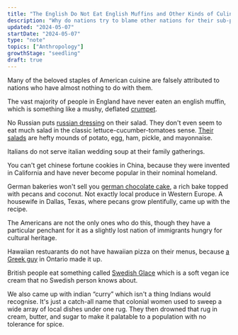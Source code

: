 ```yaml
---
title: "The English Do Not Eat English Muffins and Other Kinds of Culinary Drift"
description: "Why do nations try to blame other nations for their sub-par culinary inventions?"
updated: "2024-05-07"
startDate: "2024-05-07"
type: "note"
topics: ["Anthropology"]
growthStage: "seedling"
draft: true
---
```


<IntroParagraph>

Many of the beloved staples of American cuisine are falsely attributed to nations who have almost nothing to do with them.

</IntroParagraph>

The vast majority of people in England have never eaten an english muffin, which is something like a mushy, deflated [crumpet](https://en.wikipedia.org/wiki/Crumpet).

No Russian puts [russian dressing](https://en.wikipedia.org/wiki/Russian_dressing) on their salad. They don't even seem to eat much salad in the classic lettuce-cucumber-tomatoes sense. [Their salads](https://en.wikipedia.org/wiki/Olivier_salad) are hefty mounds of potato, egg, ham, pickle, and mayonnaise.

Italians do not serve italian wedding soup at their family gatherings.

You can't get chinese fortune cookies in China, because they were invented in California and have never become popular in their nominal homeland.

German bakeries won't sell you [german chocolate cake](https://en.wikipedia.org/wiki/German_chocolate_cake), a rich bake topped with pecans and coconut. Not exactly local produce in Western Europe. A housewife in Dallas, Texas, where pecans grow plentifully, came up with the recipe.

The Americans are not the only ones who do this, though they have a particular penchant for it as a slightly lost nation of immigrants hungry for cultural heritage.

Hawaiian restuarants do not have hawaiian pizza on their menus, because [a Greek guy](https://en.wikipedia.org/wiki/Sam_Panopoulos) in Ontario made it up.

British people eat something called [Swedish Glace](https://www.tesco.com/groceries/en-GB/products/295228677) which is a soft vegan ice cream that no Swedish person knows about.

We also came up with indian “curry” which isn't a thing Indians would recognise. It's just a catch-all  name that colonial women used to sweep a wide array of local dishes under one rug. They then drowned that rug in cream, butter, and sugar to make it palatable to a population with no tolerance for spice.

